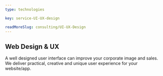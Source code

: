 ```yaml
---
type: technologies

key: service-UI-UX-design

readMoreSlug: consulting/UI-UX-Design
---
```


## Web Design & UX

A well designed user interface can improve your corporate image and sales. We deliver practical, creative and unique user experience for your website/app.
